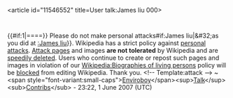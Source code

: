 <article id="11546552" title=User talk:James liu 000>
	<talkpage id="11546552" title="User talk:James liu 000">
{{#if:1|=={{{header-text|Attacks in the article [[:James liu]]}}}==}}
Please do not make personal attacks{{{{{subst|}}}#if:James liu|&amp;#32;as you did at [[:James liu]]}}. Wikipedia has a strict policy against [[Wikipedia:No personal attacks|personal attacks]]. [[Wikipedia:Attack_page|Attack pages]] and images '''are not tolerated''' by Wikipedia and are [[Wikipedia:Criteria for speedy deletion|speedily deleted]]. Users who continue to create or repost such pages and images in violation of our [[Wikipedia:Biographies of living persons]] policy will be [[Wikipedia:Blocking policy|blocked]] from editing Wikipedia. Thank you. &lt;!-- Template:attack --&gt; ~&lt;span style=&quot;font-variant:small-caps&quot;&gt;[[User:Enviroboy|Enviroboy]]&lt;/span&gt;&lt;sup&gt;[[User talk:Enviroboy|Talk]]&lt;/sup&gt;&lt;sub&gt;[[special:contributions/Enviroboy|Contribs]]&lt;/sub&gt; - 23:22, 1 June 2007 (UTC)
	</talkpage>
</article>